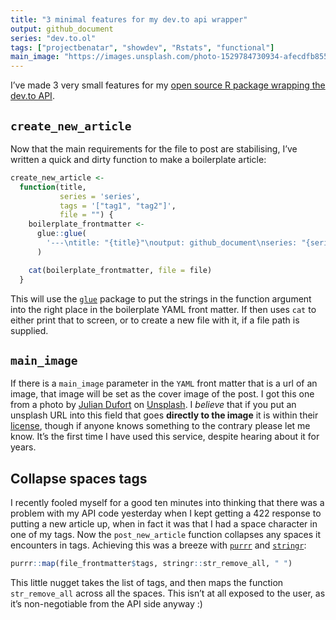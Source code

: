 ```yaml
---
title: "3 minimal features for my dev.to api wrapper"
output: github_document
series: "dev.to.ol"
tags: ["projectbenatar", "showdev", "Rstats", "functional"]
main_image: "https://images.unsplash.com/photo-1529784730934-afecdfb85594?ixlib=rb-1.2.1&ixid=eyJhcHBfaWQiOjEyMDd9&auto=format&fit=crop&w=1660&q=80"
---
```


I've made 3 very small features for my [open source R package wrapping the dev.to API](https://github.com/DaveParr/dev.to.ol). 

## `create_new_article`

Now that the main requirements for the file to post are stabilising, I've written a quick and dirty function to make a boilerplate article:

```r
create_new_article <-
  function(title,
           series = 'series',
           tags = '["tag1", "tag2"]',
           file = "") {
    boilerplate_frontmatter <-
      glue::glue(
        '---\ntitle: "{title}"\noutput: github_document\nseries: "{series}"\ntags: {tags}\n---'
      )

    cat(boilerplate_frontmatter, file = file)
  }
```

This will use the [`glue`](https://glue.tidyverse.org/) package to put the strings in the function argument into the right place in the boilerplate YAML front matter. If then uses `cat` to either print that to screen, or to create a new file with it, if a file path is supplied.

## `main_image`

If there is a `main_image` parameter in the `YAML` front matter that is a url of an image, that image will be set as the cover image of the post. I got this one from a photo by [Julian Dufort](https://unsplash.com/@juliandufort?utm_source=unsplash&utm_medium=referral&utm_content=creditCopyText) on [Unsplash](https://unsplash.com/s/photos/3?utm_source=unsplash&utm_medium=referral&utm_content=creditCopyText). I _believe_ that if you put an unsplash URL into this field that goes **directly to the image** it is within their [license](https://unsplash.com/license), though if anyone knows something to the contrary please let me know. It's the first time I have used this service, despite hearing about it for years.

## Collapse spaces tags

I recently fooled myself for a good ten minutes into thinking that there was a problem with my API code yesterday when I kept getting a 422 response to putting a new article up, when in fact it was that I had a space character in one of my tags. Now the `post_new_article` function collapses any spaces it encounters in tags. Achieving this was a breeze with [`purrr`](https://purrr.tidyverse.org/) and [`stringr`](https://stringr.tidyverse.org//):

```r
purrr::map(file_frontmatter$tags, stringr::str_remove_all, " ")
```

This little nugget takes the list of tags, and then maps the function `str_remove_all` across all the spaces. This isn't at all exposed to the user, as it's non-negotiable from the API side anyway :)
